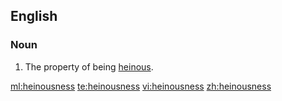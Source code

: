 ==English==

===Noun===
{{en-noun|-|es}}

# The property of being [[heinous]].

[[ml:heinousness]]
[[te:heinousness]]
[[vi:heinousness]]
[[zh:heinousness]]